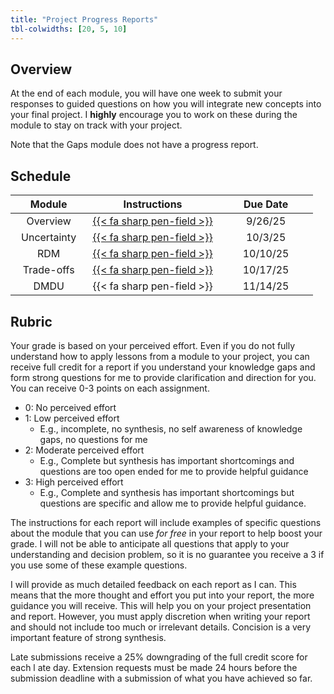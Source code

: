 ```yaml
---
title: "Project Progress Reports"
tbl-colwidths: [20, 5, 10]
---
```

## Overview
At the end of each module, you will have one week to submit your responses to guided questions on how you will integrate new concepts into your final project. I **highly** encourage you to work on these during the module to stay on track with your project.

Note that the Gaps module does not have a progress report.

## Schedule
| Module | Instructions | Due Date |
|:------:|:------------:|:--------:|
| Overview | [{{< fa sharp pen-field >}}](../updates/overview.qmd) | 9/26/25 |
| Uncertainty | [{{< fa sharp pen-field >}}](../updates/uncertainty.qmd) | 10/3/25 |
| RDM | [{{< fa sharp pen-field >}}](../updates/rdm.qmd) | 10/10/25 |
| Trade-offs | [{{< fa sharp pen-field >}}](../updates/tradeoffs.qmd) | 10/17/25 |
| DMDU | {{< fa sharp pen-field >}} | 11/14/25 |

## Rubric
Your grade is based on your perceived effort. Even if you do not fully understand how to apply lessons from a module to your project, you can receive full credit for a report if you understand your knowledge gaps and form strong questions for me to provide clarification and direction for you. You can receive 0-3 points on each assignment.

* 0: No perceived effort 
* 1: Low perceived effort
  - E.g., incomplete, no synthesis, no self awareness of knowledge gaps, no questions for me
* 2: Moderate perceived effort   
  - E.g., Complete but synthesis has important shortcomings and questions are too open ended for me to provide helpful guidance
* 3: High perceived effort
  - E.g., Complete and synthesis has important shortcomings but questions are specific and allow me to provide helpful guidance. 

The instructions for each report will include examples of specific questions about the module that you can use *for free* in your report to help boost your grade. I will not be able to anticipate all questions that apply to your understanding and decision problem, so it is no guarantee you receive a 3 if you use some of these example questions. 

I will provide as much detailed feedback on each report as I can. This means that the more thought and effort you put into your report, the more guidance you will receive. This will help you on your project presentation and report. However, you must apply discretion when writing your report and should not include too much or irrelevant details. Concision is a very important feature of strong synthesis. 

Late submissions receive a 25% downgrading of the full credit score for each l ate day. Extension requests must be made 24 hours before the submission deadline with a submission of what you have achieved so far.